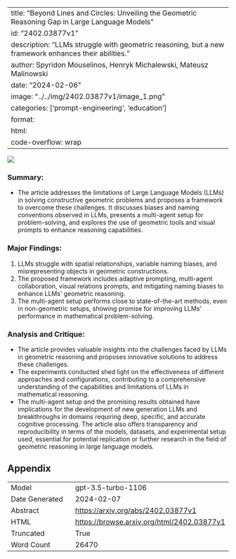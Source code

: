 
---
title: "Beyond Lines and Circles: Unveiling the Geometric Reasoning Gap in Large Language Models"
id: "2402.03877v1"
description: "LLMs struggle with geometric reasoning, but a new framework enhances their abilities."
author: Spyridon Mouselinos, Henryk Michalewski, Mateusz Malinowski
date: "2024-02-06"
image: "../../img/2402.03877v1/image_1.png"
categories: ['prompt-engineering', 'education']
format:
  html:
    code-overflow: wrap
---

![](../../img/2402.03877v1/image_1.png)

### Summary:
- The article addresses the limitations of Large Language Models (LLMs) in solving constructive geometric problems and proposes a framework to overcome these challenges. It discusses biases and naming conventions observed in LLMs, presents a multi-agent setup for problem-solving, and explores the use of geometric tools and visual prompts to enhance reasoning capabilities.

### Major Findings:
1. LLMs struggle with spatial relationships, variable naming biases, and misrepresenting objects in geometric constructions.
2. The proposed framework includes adaptive prompting, multi-agent collaboration, visual relations prompts, and mitigating naming biases to enhance LLMs' geometric reasoning.
3. The multi-agent setup performs close to state-of-the-art methods, even in non-geometric setups, showing promise for improving LLMs' performance in mathematical problem-solving.

### Analysis and Critique:
- The article provides valuable insights into the challenges faced by LLMs in geometric reasoning and proposes innovative solutions to address these challenges.
- The experiments conducted shed light on the effectiveness of different approaches and configurations, contributing to a comprehensive understanding of the capabilities and limitations of LLMs in mathematical reasoning.
- The multi-agent setup and the promising results obtained have implications for the development of new generation LLMs and breakthroughs in domains requiring deep, specific, and accurate cognitive processing. The article also offers transparency and reproducibility in terms of the models, datasets, and experimental setup used, essential for potential replication or further research in the field of geometric reasoning in large language models.

## Appendix

|          |          |
|----------|----------|
| Model     | gpt-3.5-turbo-1106       |
| Date Generated     | 2024-02-07       |
| Abstract | [https://arxiv.org/abs/2402.03877v1](https://arxiv.org/abs/2402.03877v1)        |
| HTML     | [https://browse.arxiv.org/html/2402.03877v1](https://browse.arxiv.org/html/2402.03877v1)       |
| Truncated       | True       |
| Word Count       | 26470       |